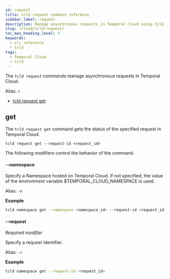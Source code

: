 ```yaml
---
id: request
title: tcld request command reference
sidebar_label: request
description: Manage asynchronous requests in Temporal Cloud using tcld request commands. Use "get" to check request status with modifiers for Namespace or request ID for tailored control.
slug: /cloud/tcld/request/
toc_max_heading_level: 3
keywords:
  - cli reference
  - tcld
tags:
  - Temporal Cloud
  - tcld
---
```


The `tcld request` commands manage asynchronous requests in Temporal Cloud.

Alias: `r`

- [tcld request get](#get)

## get

The `tcld request get` command gets the status of the specified request in Temporal Cloud.

`tcld request get --request-id <request_id>`

The following modifiers control the behavior of the command.

#### --namespace

Specify a Namespace hosted on Temporal Cloud. If not specified, the value of the environment variable $TEMPORAL_CLOUD_NAMESPACE is used.

Alias: `-n`

**Example**

```bash
tcld namespace get --namespace <namespace_id> --request-id <request_id>
```

#### --request

_Required modifier_

Specify a request identifier.

Alias: `-r`

**Example**

```bash
tcld namespace get --request-id <request_id>
```
